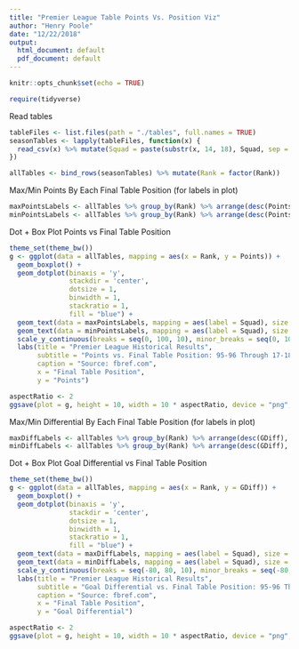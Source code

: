 ```yaml
---
title: "Premier League Table Points Vs. Position Viz"
author: "Henry Poole"
date: "12/22/2018"
output:
  html_document: default
  pdf_document: default
---
```


```r
knitr::opts_chunk$set(echo = TRUE)
```

```r
require(tidyverse)
```

Read tables

```r
tableFiles <- list.files(path = "./tables", full.names = TRUE)
seasonTables <- lapply(tableFiles, function(x) {
  read_csv(x) %>% mutate(Squad = paste(substr(x, 14, 18), Squad, sep = " "))
})

allTables <- bind_rows(seasonTables) %>% mutate(Rank = factor(Rank))
```

Max/Min Points By Each Final Table Position (for labels in plot)

```r
maxPointsLabels <- allTables %>% group_by(Rank) %>% arrange(desc(Points), .by_group = TRUE) %>% top_n(n = 1, wt = Points) %>% filter(n() == 1)
minPointsLabels <- allTables %>% group_by(Rank) %>% arrange(desc(Points), .by_group = TRUE) %>% top_n(n = -1, wt = Points) %>% filter(n() == 1)
```


Dot + Box Plot Points vs Final Table Position

```r
theme_set(theme_bw())
g <- ggplot(data = allTables, mapping = aes(x = Rank, y = Points)) + 
  geom_boxplot() +
  geom_dotplot(binaxis = 'y',
               stackdir = 'center',
               dotsize = 1,
               binwidth = 1,
               stackratio = 1,
               fill = "blue") +
  geom_text(data = maxPointsLabels, mapping = aes(label = Squad), size = 2.25, vjust = -2) +
  geom_text(data = minPointsLabels, mapping = aes(label = Squad), size = 2.25, vjust = 2.5) +
  scale_y_continuous(breaks = seq(0, 100, 10), minor_breaks = seq(0, 100, 2)) + 
  labs(title = "Premier League Historical Results",
       subtitle = "Points vs. Final Table Position: 95-96 Through 17-18 Seasons",
       caption = "Source: fbref.com",
       x = "Final Table Position",
       y = "Points")

aspectRatio <- 2
ggsave(plot = g, height = 10, width = 10 * aspectRatio, device = "png", filename = "Premier_League_Table_Points_Vs_Position.png", path = "plots")
```

Max/Min Differential By Each Final Table Position (for labels in plot)

```r
maxDiffLabels <- allTables %>% group_by(Rank) %>% arrange(desc(GDiff), .by_group = TRUE) %>% top_n(n = 1, wt = GDiff) %>% filter(n() == 1)
minDiffLabels <- allTables %>% group_by(Rank) %>% arrange(desc(GDiff), .by_group = TRUE) %>% top_n(n = -1, wt = GDiff) %>% filter(n() == 1)
```

Dot + Box Plot Goal Differential vs Final Table Position
```r
theme_set(theme_bw())
g <- ggplot(data = allTables, mapping = aes(x = Rank, y = GDiff)) + 
  geom_boxplot() +
  geom_dotplot(binaxis = 'y',
               stackdir = 'center',
               dotsize = 1,
               binwidth = 1,
               stackratio = 1,
               fill = "blue") +
  geom_text(data = maxDiffLabels, mapping = aes(label = Squad), size = 2.25, vjust = -2) +
  geom_text(data = minDiffLabels, mapping = aes(label = Squad), size = 2.25, vjust = 2.5) +
  scale_y_continuous(breaks = seq(-80, 80, 10), minor_breaks = seq(-80, 80, 2)) + 
  labs(title = "Premier League Historical Results",
       subtitle = "Goal Differential vs. Final Table Position: 95-96 Through 17-18 Seasons",
       caption = "Source: fbref.com",
       x = "Final Table Position",
       y = "Goal Differential")

aspectRatio <- 2
ggsave(plot = g, height = 10, width = 10 * aspectRatio, device = "png", filename = "Premier_League_Table_Differential_Vs_Position.png", path = "plots")
```

